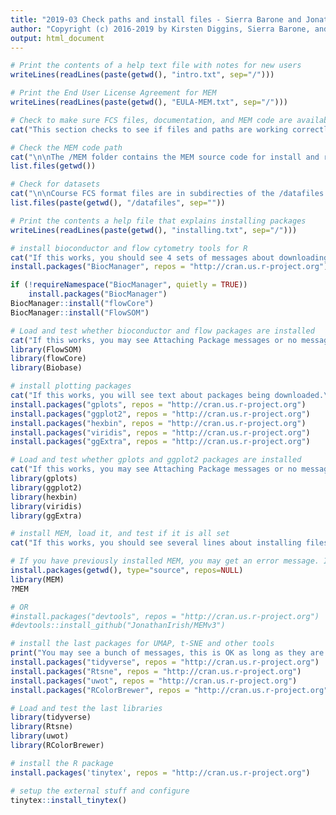 ---
title: "2019-03 Check paths and install files - Sierra Barone and Jonathan Irish"
author: "Copyright (c) 2016-2019 by Kirsten Diggins, Sierra Barone, and Jonathan Irish, All Rights Reserved; see EULA-MEM.text for MEM license information"
output: html_document
---
```{r Notes_for_newbies, echo=FALSE, results = "markup"}
# Print the contents of a help text file with notes for new users
writeLines(readLines(paste(getwd(), "intro.txt", sep="/")))
```
```{r Notes_for_newbies, echo=FALSE, results = "markup"}
# Print the End User License Agreement for MEM
writeLines(readLines(paste(getwd(), "EULA-MEM.txt", sep="/")))
```
```{r Check_paths, echo=FALSE, results = "markup"}
# Check to make sure FCS files, documentation, and MEM code are available
cat("This section checks to see if files and paths are working correctly. You should see lists of files below.  If it outputs character(0), something is wrong.\n\n")

# Check the MEM code path
cat("\n\nThe /MEM folder contains the MEM source code for install and related files:\n")
list.files(getwd())

# Check for datasets
cat("\n\nCourse FCS format files are in subdirecties of the /datafiles folder:\n")
list.files(paste(getwd(), "/datafiles", sep=""))

```
```{r installing_notes, echo=FALSE, results = "markdown"}
# Print the contents a help file that explains installing packages
writeLines(readLines(paste(getwd(), "installing.txt", sep="/")))
```
```{r install_bioconductor_packages, echo=FALSE, results = "hide"}
# install bioconductor and flow cytometry tools for R
cat("If this works, you should see 4 sets of messages about downloading files that end in a message saying something like package 'BiocManager' successfully unpacked and MD5 sums checked.  You should see this for BioCManager, Biobase, flowCore, and FlowSOM.\n\n")
install.packages("BiocManager", repos = "http://cran.us.r-project.org")

if (!requireNamespace("BiocManager", quietly = TRUE))
    install.packages("BiocManager")
BiocManager::install("flowCore")
BiocManager::install("FlowSOM")

```
```{r test_flow_installs, echo=FALSE, results = "markdown"}
# Load and test whether bioconductor and flow packages are installed
cat("If this works, you may see Attaching Package messages or no message at all; that's good.  If you get a warning, go back to the last CHUNK.\n\n")
library(FlowSOM)
library(flowCore)
library(Biobase)
```
```{r install_gplots, echo=FALSE, results = "markup"}
# install plotting packages
cat("If this works, you will see text about packages being downloaded.\n\n")
install.packages("gplots", repos = "http://cran.us.r-project.org")
install.packages("ggplot2", repos = "http://cran.us.r-project.org")
install.packages("hexbin", repos = "http://cran.us.r-project.org")
install.packages("viridis", repos = "http://cran.us.r-project.org")
install.packages("ggExtra", repos = "http://cran.us.r-project.org")
```
```{r load_gplots, echo=FALSE, results = "markup"}
# Load and test whether gplots and ggplot2 packages are installed
cat("If this works, you may see Attaching Package messages or no message at all; that's good.  If you get a warning, go back to the last CHUNK.\n\n")
library(gplots)
library(ggplot2)
library(hexbin)
library(viridis)
library(ggExtra)
```
```{r install_MEM, echo=FALSE, results = "markup"}
# install MEM, load it, and test if it is all set
cat("If this works, you should see several lines about installing files, then DONE (MEM) near the end.  The MEM help page will also open in the Help menu in RStudio.\n\n")

# If you have previously installed MEM, you may get an error message. If this is the case, try restarting your RStudio session
install.packages(getwd(), type="source", repos=NULL)
library(MEM)
?MEM

# OR 
#install.packages("devtools", repos = "http://cran.us.r-project.org")
#devtools::install_github("JonathanIrish/MEMv3")

```
```{r install_last_packages, echo=FALSE, results = "markup"}
# install the last packages for UMAP, t-SNE and other tools
print("You may see a bunch of messages, this is OK as long as they are not errors.\n\n")
install.packages("tidyverse", repos = "http://cran.us.r-project.org")
install.packages("Rtsne", repos = "http://cran.us.r-project.org")
install.packages("uwot", repos = "http://cran.us.r-project.org")
install.packages("RColorBrewer", repos = "http://cran.us.r-project.org")
```
```{r load_last_packages, echo=FALSE, results = "markup"}
# Load and test the last libraries
library(tidyverse)
library(Rtsne)
library(uwot)
library(RColorBrewer)
```
```{r install_tinytex, echo=FALSE, results = "markup"}
# install the R package
install.packages('tinytex', repos = "http://cran.us.r-project.org")

# setup the external stuff and configure
tinytex::install_tinytex()
```